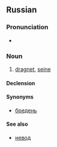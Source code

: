 ==Russian==
===Pronunciation===
* {{IPA|/ˈbrʲedʲnʲɪk/|lang=ru}}

===Noun===
{{ru-noun|бре́дник|m-in}}

# {{context|fishing|lang=ru}} [[dragnet]], [[seine]]

====Declension====
{{ru-noun-table|1|бре́дник}}

====Synonyms====
* [[бредень]]

====See also====
* [[невод]]